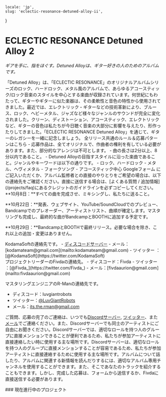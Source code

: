     locale: 'jp',
    slug: 'eclectic-resonance-detuned-alloy-ii',
}

# ECLECTIC RESONANCE Detuned Alloy 2

*ギアを手に、指をほぐす。Detuned Alloyは、ギター好きの人のためのアルバムです。*

<WrappableParagraph title="紹介">
「Detuned Alloy」は、「ECLECTIC RESONANCE」のオリジナルアルバムシリーズのロック、ハードロック、メタル風のアルバムで、あらゆるアコースティック/ロック音楽のスタイルを中心とする楽曲が収録されています。何世紀にもわたって、ギターやギターに似た楽器は、その柔軟性と音色の特性から使用されてきました。最近では、エレクトリック・ギターなどの技術革新により、ブルース、ロック、ヘビーメタル、ジャズなど様々なジャンルのサウンドが完全に変化されました。クリーン、ディストーション、アコースティック、エレクトリックなど、ギターの音色は私たちが今日聴く音楽の大部分に影響を与えたり、形作ったりしてきました。「ECLECTIC RESONANCE Detuned Alloy」を通じて、ギターのレガシーを一緒に記念しましょう。
</WrappableParagraph>

<WrappableParagraph title="KodamaSounds固有の一般ルール">
    <CtaButton link='/projects/faq' icon='book'>
        <span>全リリース共通のルール＆応募パターンはこちら</span>
    </CtaButton>
</WrappableParagraph>

<WrappableParagraph title="作曲に関するルール">
- 応募作品は、全てオリジナルで、作曲者の権利を有している必要があります。また、部分的なアレンジは不可とします。
- 曲の長さは2分以上、8分以内であること。
- Detuned Alloyの目指すスタイルに沿った楽曲であること。ジャンルやキーワードは以下の通りです。
    - ロック、ハードロック
    - メタル、ヘヴィメタル
    - フォークソング
    - アコースティック中心
</WrappableParagraph>

<WrappableParagraph title="応募について">
<CtaButton link='https://forms.gle/rYsRQFbB2KY2eb6c8' icon='envelope'>
    <span>Googleフォーム</span>
</CtaButton>
にご記入いただくか、アルバム監修者との直接のやりとりをご希望の場合は、以下の連絡先をご確認ください。直接に送信する場合は、[よくある質問 / 追加情報](/projects/faq)にあるクレジットのガイドラインを必ずコピーしてください。
</WrappableParagraph>

<WrappableParagraph title="締め切り">
**10月8日：**すべての曲を完成させ、ミキシングし、私たちに送ること。

**10月22日：**発表、ウェブサイト、YouTube/SoundCloudでのプレビュー、Bandcampでのプレオーダー、アーティストリスト、曲順が確定します。マスタリングも完成し、最終的な曲がBandcampとBOOTHに追加する予定です。

**10月29日：**BandcampとBOOTHで最終リリース。必要な場合を除き、これ以上の追加・変更はありません。
</WrappableParagraph>

<WrappableParagraph title="お問い合わせ（ご質問・応募）">
KodamaSoftの連絡先です。
- <a href="/discord">ディスコードサーバー</a> 
- メール：[kodamateam@gmail.com](mailto:kodamateam@gmail.com)
- ツイッター ：[@KodamaSoft](https://twitter.com/KodamaSoft)

<br/>
プロジェクトリーダーのFivdaの連絡先。
- ディスコード：Fivda
- ツイッター ：[@Fivda_](https://twitter.com/Fivda_)
- メール：[fivdaaurion@gmail.com](mailto:fivdaaurion@gmail.com)

マスタリングエンジニアのR-Manの連絡先です。
- ディスコード：luvgiantrobots
- ツイッター：[@LuvGiantRobots](https://twitter.com/LuvGiantRobots)
- メール：[its.the.rman@gmail.com](mailto:its.the.rman@gmail.com)

ご質問、応募の完了のご連絡は、いつでも<a href="/discord">Discordサーバー</a>, [ツイッター](https://twitter.com/KodamaSoft)、また[メール](mailto:kodamateam@gmail.com)でご連絡ください。また、Discordサーバーでも同士のアーティストにご自由にお聞きください。Discordサーバーでは、適切なロールを持つ人のグループに直接メンションできることが便利であるため、私たちが参加アーティストに直接連絡したい時に使用する主な場所です。Discordサーバーは、適切なロールを持つ人のグループに直接メンションすることが容易であるため、私たちが参加アーティストに直接連絡するために使用する主な場所です。アルバムについて話したり、アルバムに関連する新情報を読んだりするには、適切なアルバム専用チャンネルを使用することができます。また、そこであなたのトラックを紹介することもできます。しかし、完成した応募は、フォームから送信するか、Fivdaに直接送信する必要があります。
</WrappableParagraph>

<WrappableParagraph title="リリース情報">
### 現在進行中のプロジェクト
<ProjectInformation slug="eclectic-resonance-detuned-alloy"/>
</WrappableParagraph>
